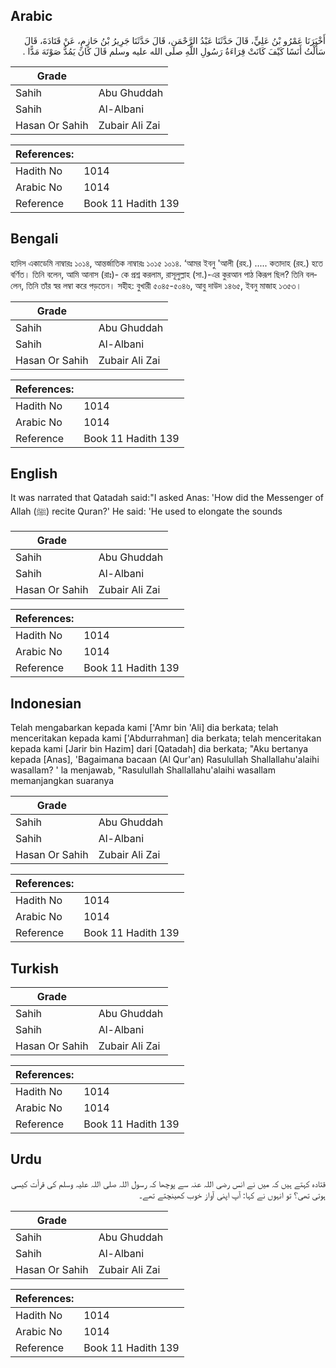 ## Arabic


<div dir="rtl" lang="ar" style={{fontSize:'larger',backgroundColor:'#f8f9fa',padding:20}}>
أَخْبَرَنَا عَمْرُو بْنُ عَلِيٍّ، قَالَ حَدَّثَنَا عَبْدُ الرَّحْمَنِ، قَالَ حَدَّثَنَا جَرِيرُ بْنُ حَازِمٍ، عَنْ قَتَادَةَ، قَالَ سَأَلْتُ أَنَسًا كَيْفَ كَانَتْ قِرَاءَةُ رَسُولِ اللَّهِ صلى الله عليه وسلم قَالَ كَانَ يَمُدُّ صَوْتَهَ مَدًّا ‏.‏
</div>
<div style={{backgroundColor:'#f8f9fa',padding:20, marginBottom: 10}}><table> <thead> <tr> <th>Grade</th> <th></th> </tr> </thead> <tbody> <tr><td>Sahih</td><td>Abu Ghuddah</td></tr><tr><td>Sahih</td><td>Al-Albani</td></tr><tr><td>Hasan Or Sahih</td><td>Zubair Ali Zai</td></tr></tbody></table><table> <thead> <tr> <th>References:</th> <th></th> </tr> </thead> <tbody><tr><td>Hadith No</td><td>1014</td></tr><tr><td>Arabic No</td><td>1014</td></tr><tr><td>Reference</td><td>Book 11 Hadith 139</td></tr></tbody></table></div>

## Bengali


<div dir="ltr" lang="bn" style={{fontSize:'larger',backgroundColor:'#f8f9fa',padding:20}}>
হাদিস একাডেমি নাম্বারঃ ১০১৪, আন্তর্জাতিক নাম্বারঃ ১০১৫ ১০১৪. ‘আমর ইবনু 'আলী (রহ.) ..... কতাদাহ (রহ.) হতে বর্ণিত। তিনি বলেন, আমি আনাস (রাঃ)- কে প্রশ্ন করলাম, রাসূলুল্লাহ (সা.)-এর কুরআন পাঠ কিরূপ ছিল? তিনি বললেন, তিনি তাঁর স্বর লম্বা করে পড়তেন। সহীহ: বুখারী ৫০৪৫-৫০৪৬, আবু দাউদ ১৪৬৫, ইবনু মাজাহ ১৩৫৩।
</div>
<div style={{backgroundColor:'#f8f9fa',padding:20, marginBottom: 10}}><table> <thead> <tr> <th>Grade</th> <th></th> </tr> </thead> <tbody> <tr><td>Sahih</td><td>Abu Ghuddah</td></tr><tr><td>Sahih</td><td>Al-Albani</td></tr><tr><td>Hasan Or Sahih</td><td>Zubair Ali Zai</td></tr></tbody></table><table> <thead> <tr> <th>References:</th> <th></th> </tr> </thead> <tbody><tr><td>Hadith No</td><td>1014</td></tr><tr><td>Arabic No</td><td>1014</td></tr><tr><td>Reference</td><td>Book 11 Hadith 139</td></tr></tbody></table></div>

## English


<div dir="ltr" lang="en" style={{fontSize:'larger',backgroundColor:'#f8f9fa',padding:20}}>
It was narrated that Qatadah said:"I asked Anas: 'How did the Messenger of Allah (ﷺ) recite Quran?' He said: 'He used to elongate the sounds
</div>
<div style={{backgroundColor:'#f8f9fa',padding:20, marginBottom: 10}}><table> <thead> <tr> <th>Grade</th> <th></th> </tr> </thead> <tbody> <tr><td>Sahih</td><td>Abu Ghuddah</td></tr><tr><td>Sahih</td><td>Al-Albani</td></tr><tr><td>Hasan Or Sahih</td><td>Zubair Ali Zai</td></tr></tbody></table><table> <thead> <tr> <th>References:</th> <th></th> </tr> </thead> <tbody><tr><td>Hadith No</td><td>1014</td></tr><tr><td>Arabic No</td><td>1014</td></tr><tr><td>Reference</td><td>Book 11 Hadith 139</td></tr></tbody></table></div>

## Indonesian


<div dir="ltr" lang="id" style={{fontSize:'larger',backgroundColor:'#f8f9fa',padding:20}}>
Telah mengabarkan kepada kami ['Amr bin 'Ali] dia berkata; telah menceritakan kepada kami ['Abdurrahman] dia berkata; telah menceritakan kepada kami [Jarir bin Hazim] dari [Qatadah] dia berkata; "Aku bertanya kepada [Anas], 'Bagaimana bacaan (Al Qur'an) Rasulullah Shallallahu'alaihi wasallam? ' la menjawab, "Rasulullah Shallallahu'alaihi wasallam memanjangkan suaranya
</div>
<div style={{backgroundColor:'#f8f9fa',padding:20, marginBottom: 10}}><table> <thead> <tr> <th>Grade</th> <th></th> </tr> </thead> <tbody> <tr><td>Sahih</td><td>Abu Ghuddah</td></tr><tr><td>Sahih</td><td>Al-Albani</td></tr><tr><td>Hasan Or Sahih</td><td>Zubair Ali Zai</td></tr></tbody></table><table> <thead> <tr> <th>References:</th> <th></th> </tr> </thead> <tbody><tr><td>Hadith No</td><td>1014</td></tr><tr><td>Arabic No</td><td>1014</td></tr><tr><td>Reference</td><td>Book 11 Hadith 139</td></tr></tbody></table></div>

## Turkish


<div dir="ltr" lang="tr" style={{fontSize:'larger',backgroundColor:'#f8f9fa',padding:20}}>

</div>
<div style={{backgroundColor:'#f8f9fa',padding:20, marginBottom: 10}}><table> <thead> <tr> <th>Grade</th> <th></th> </tr> </thead> <tbody> <tr><td>Sahih</td><td>Abu Ghuddah</td></tr><tr><td>Sahih</td><td>Al-Albani</td></tr><tr><td>Hasan Or Sahih</td><td>Zubair Ali Zai</td></tr></tbody></table><table> <thead> <tr> <th>References:</th> <th></th> </tr> </thead> <tbody><tr><td>Hadith No</td><td>1014</td></tr><tr><td>Arabic No</td><td>1014</td></tr><tr><td>Reference</td><td>Book 11 Hadith 139</td></tr></tbody></table></div>

## Urdu


<div dir="rtl" lang="ur" style={{fontSize:'larger',backgroundColor:'#f8f9fa',padding:20}}>
قتادہ کہتے ہیں کہ میں نے انس رضی اللہ عنہ سے پوچھا کہ رسول اللہ صلی اللہ علیہ وسلم کی قرأت کیسی ہوتی تھی؟ تو انہوں نے کہا: آپ اپنی آواز خوب کھینچتے تھے۔
</div>
<div style={{backgroundColor:'#f8f9fa',padding:20, marginBottom: 10}}><table> <thead> <tr> <th>Grade</th> <th></th> </tr> </thead> <tbody> <tr><td>Sahih</td><td>Abu Ghuddah</td></tr><tr><td>Sahih</td><td>Al-Albani</td></tr><tr><td>Hasan Or Sahih</td><td>Zubair Ali Zai</td></tr></tbody></table><table> <thead> <tr> <th>References:</th> <th></th> </tr> </thead> <tbody><tr><td>Hadith No</td><td>1014</td></tr><tr><td>Arabic No</td><td>1014</td></tr><tr><td>Reference</td><td>Book 11 Hadith 139</td></tr></tbody></table></div>